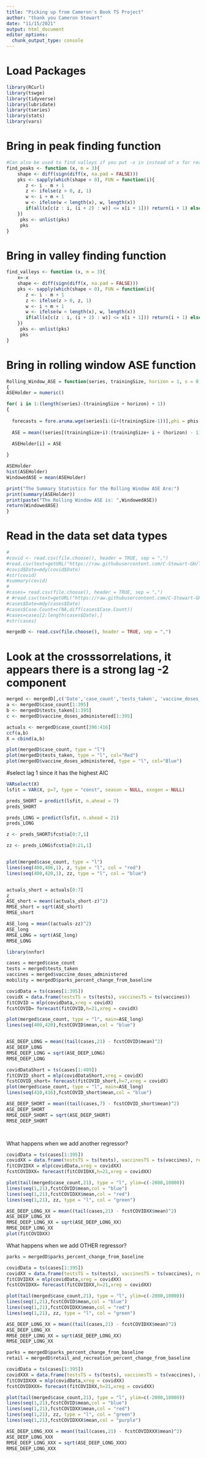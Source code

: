 ```yaml
---
title: "Picking up from Cameron's Book TS Project"
author: "thank you Cameron Stewart"
date: "11/15/2021"
output: html_document
editor_options: 
  chunk_output_type: console
---
```


# Load Packages

```r
library(RCurl)
library(tswge)
library(tidyverse)
library(lubridate)
library(tseries)
library(stats)
library(vars)
```

# Bring in peak finding function

```r
#Can also be used to find valleys if you put -x in instead of x for realization
find_peaks <- function (x, m = 3){
    shape <- diff(sign(diff(x, na.pad = FALSE)))
    pks <- sapply(which(shape < 0), FUN = function(i){
       z <- i - m + 1
       z <- ifelse(z > 0, z, 1)
       w <- i + m + 1
       w <- ifelse(w < length(x), w, length(x))
       if(all(x[c(z : i, (i + 2) : w)] <= x[i + 1])) return(i + 1) else return(numeric(0))
    })
     pks <- unlist(pks)
     pks
}
```

# Bring in valley finding function

```r
find_valleys <- function (x, m = 3){
    x=-x
    shape <- diff(sign(diff(x, na.pad = FALSE)))
    pks <- sapply(which(shape < 0), FUN = function(i){
       z <- i - m + 1
       z <- ifelse(z > 0, z, 1)
       w <- i + m + 1
       w <- ifelse(w < length(x), w, length(x))
       if(all(x[c(z : i, (i + 2) : w)] <= x[i + 1])) return(i + 1) else return(numeric(0))
    })
     pks <- unlist(pks)
     pks
}
```

# Bring in rolling window ASE function

```r
Rolling_Window_ASE = function(series, trainingSize, horizon = 1, s = 0, d = 0, phis = 0, thetas = 0)
{
ASEHolder = numeric()

for( i in 1:(length(series)-(trainingSize + horizon) + 1))
{
  
  forecasts = fore.aruma.wge(series[i:(i+(trainingSize-1))],phi = phis, theta = thetas, s = s, d = d,n.ahead = horizon)
  
  ASE = mean((series[(trainingSize+i):(trainingSize+ i + (horizon) - 1)] - forecasts$f)^2)
         
  ASEHolder[i] = ASE

}

ASEHolder
hist(ASEHolder)
WindowedASE = mean(ASEHolder)

print("The Summary Statistics for the Rolling Window ASE Are:")
print(summary(ASEHolder))
print(paste("The Rolling Window ASE is: ",WindowedASE))
return(WindowedASE)
}
```



# Read in the data set data types

```r

# 
#covid <- read.csv(file.choose(), header = TRUE, sep = ",")
#read.csv(text=getURL("https://raw.githubusercontent.com/C-Stewart-GH/Time_Series_Project/main/Raw_Data_Files/merged_data.csv"))
#covid$Date=mdy(covid$Date)
#str(covid)
#summary(covid)
# 
#cases= read.csv(file.choose(), header = TRUE, sep = ",")
# #read.csv(text=getURL("https://raw.githubusercontent.com/C-Stewart-GH/Time_Series_Project/main/Raw_Data_Files/Texas%20COVID-19%20Case%20Count%20Data%20by%20County.csv"))
#cases$Date=mdy(cases$Date)
#cases$Case.Count=c(NA,diff(cases$Case.Count))
#cases=cases[2:length(cases$Date),]
#str(cases)


```

```r
mergedD <- read.csv(file.choose(), header = TRUE, sep = ",")

```



# Look at the crosssorrelations, it appears there is a strong lag -2 component

```r

merged <- mergedD[,c('Date','case_count','tests_taken', 'vaccine_doses_administered')]
a <- mergedD$case_count[1:395]
b <- mergedD$tests_taken[1:395]
c <- mergedD$vaccine_doses_administered[1:395]

actuals <- mergedD$case_count[396:416]
ccf(a,b)
X = cbind(a,b)

plot(mergedD$case_count, type = "l")
plot(mergedD$tests_taken, type = "l", col="Red")
plot(mergedD$vaccine_doses_administered, type = "l", col="Blue")

```

#select lag 1 since it has the highest AIC

```r
VARselect(X)
lsfit = VAR(X, p=7, type = "const", season = NULL, exogen = NULL)

```

```r
preds_SHORT = predict(lsfit, n.ahead = 7)
preds_SHORT

preds_LONG = predict(lsfit, n.ahead = 21)
preds_LONG

z <- preds_SHORT$fcst$a[0:7,1]

zz <- preds_LONG$fcst$a[0:21,1]


plot(merged$case_count, type = "l")
lines(seq(400,406,1), z, type = "l", col = "red")
lines(seq(400,420,1), zz, type = "l", col = "blue")



```

```r

actuals_short = actuals[0:7]
z
ASE_short = mean((actuals_short-z)^2)
RMSE_short = sqrt(ASE_short) 
RMSE_short

ASE_long = mean((actuals-zz)^2)
ASE_long
RMSE_LONG = sqrt(ASE_long) 
RMSE_LONG

```


```r
library(nnfor)

cases = merged$case_count
tests = merged$tests_taken
vaccines = merged$vaccine_doses_administered
mobility = mergedD$parks_percent_change_from_baseline

covidData = ts(cases[1:395])
covidX = data.frame(testsTS = ts(tests), vaccinesTS = ts(vaccines))
fitCOVID = mlp(covidData,xreg = covidX)
fcstCOVID= forecast(fitCOVID,h=21,xreg = covidX)

plot(merged$case_count, type = "l", main=ASE_long)
lines(seq(400,420),fcstCOVID$mean,col = "blue")


ASE_DEEP_LONG = mean((tail(cases,21) - fcstCOVID$mean)^2)
ASE_DEEP_LONG
RMSE_DEEP_LONG = sqrt(ASE_DEEP_LONG)
RMSE_DEEP_LONG

covidDataShort = ts(cases[1:409])
fitCOVID_short = mlp(covidDataShort,xreg = covidX)
fcstCOVID_short= forecast(fitCOVID_short,h=7,xreg = covidX)
plot(merged$case_count, type = "l", main=ASE_long)
lines(seq(410,416),fcstCOVID_short$mean,col = "blue")

ASE_DEEP_SHORT = mean((tail(cases,7) - fcstCOVID_short$mean)^2)
ASE_DEEP_SHORT
RMSE_DEEP_SHORT = sqrt(ASE_DEEP_SHORT)
RMSE_DEEP_SHORT




```

What happens when we add another regressor?

```r
covidData = ts(cases[1:395])
covidXX = data.frame(testsTS = ts(tests), vaccinesTS = ts(vaccines), rec_mobility= ts(mobility))
fitCOVIDXX = mlp(covidData,xreg = covidXX)
fcstCOVIDXX= forecast(fitCOVIDXX,h=21,xreg = covidXX)

plot(tail(merged$case_count,21), type = "l", ylim=c(-2000,10000))
lines(seq(1,21),fcstCOVID$mean,col = "blue")
lines(seq(1,21),fcstCOVIDXX$mean,col = "red")
lines(seq(1,21), zz, type = "l", col = "green")

ASE_DEEP_LONG_XX = mean((tail(cases,21) - fcstCOVIDXX$mean)^2)
ASE_DEEP_LONG_XX
RMSE_DEEP_LONG_XX = sqrt(ASE_DEEP_LONG_XX)
RMSE_DEEP_LONG_XX
plot(fitCOVIDXX)
```


What happens when we add OTHER regressor?

```r

parks = mergedD$parks_percent_change_from_baseline

covidData = ts(cases[1:395])
covidXX = data.frame(testsTS = ts(tests), vaccinesTS = ts(vaccines), rec_mobility= ts(mobility))
fitCOVIDXX = mlp(covidData,xreg = covidXX)
fcstCOVIDXX= forecast(fitCOVIDXX,h=21,xreg = covidXX)

plot(tail(merged$case_count,21), type = "l", ylim=c(-2000,10000))
lines(seq(1,21),fcstCOVID$mean,col = "blue")
lines(seq(1,21),fcstCOVIDXX$mean,col = "red")
lines(seq(1,21), zz, type = "l", col = "green")

ASE_DEEP_LONG_XX = mean((tail(cases,21) - fcstCOVIDXX$mean)^2)
ASE_DEEP_LONG_XX
RMSE_DEEP_LONG_XX = sqrt(ASE_DEEP_LONG_XX)
RMSE_DEEP_LONG_XX
```


```r

parks = mergedD$parks_percent_change_from_baseline
retail = mergedD$retail_and_recreation_percent_change_from_baseline

covidData = ts(cases[1:395])
covidXXX = data.frame(testsTS = ts(tests), vaccinesTS = ts(vaccines), rec_mobility= ts(mobility), retail_mobility= ts(retail))
fitCOVIDXXX = mlp(covidData,xreg = covidXX)
fcstCOVIDXXX= forecast(fitCOVIDXX,h=21,xreg = covidXX)

plot(tail(merged$case_count,21), type = "l", ylim=c(-2000,10000))
lines(seq(1,21),fcstCOVID$mean,col = "blue")
lines(seq(1,21),fcstCOVIDXX$mean,col = "red")
lines(seq(1,21), zz, type = "l", col = "green")
lines(seq(1,21),fcstCOVIDXXX$mean,col = "purple")

ASE_DEEP_LONG_XXX = mean((tail(cases,21) - fcstCOVIDXXX$mean)^2)
ASE_DEEP_LONG_XXX
RMSE_DEEP_LONG_XXX = sqrt(ASE_DEEP_LONG_XXX)
RMSE_DEEP_LONG_XXX
```



